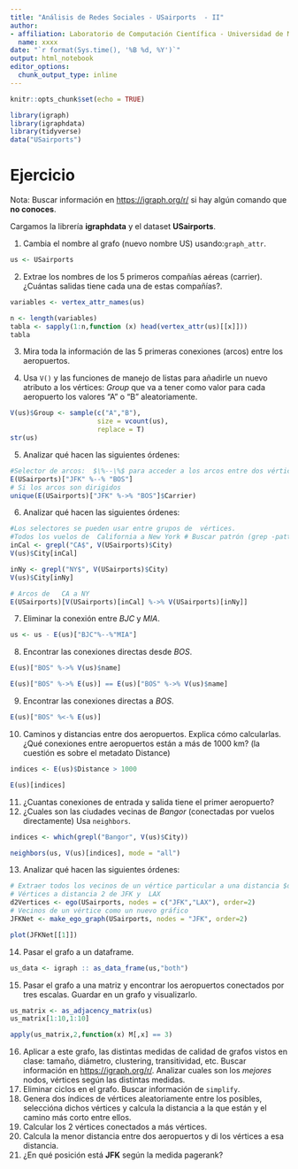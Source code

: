 ```yaml
---
title: "Análisis de Redes Sociales - USairports  - II"
author:
- affiliation: Laboratorio de Computación Científica - Universidad de Málaga 
  name: xxxx
date: "`r format(Sys.time(), '%B %d, %Y')`"
output: html_notebook
editor_options: 
  chunk_output_type: inline
---
```



```r
knitr::opts_chunk$set(echo = TRUE)
```


<!-- para colocar una imagen -->
<!-- ![](redes.png) -->

```r
library(igraph)
library(igraphdata)
library(tidyverse)
data("USairports")
```

 
# Ejercicio

 
Nota: Buscar información en   [https://igraph.org/r/](https://igraph.org/r/)  si hay algún comando que **no conoces**.

Cargamos la librería **igraphdata** y el dataset  **USairports**. 



1. Cambia el nombre al grafo (nuevo nombre US) usando:``graph_attr``.  

```r
us <- USairports
```

2. Extrae los nombres de los 5 primeros compañías aéreas (carrier).   ¿Cuántas salidas tiene cada una de estas compañías?.

```r
variables <- vertex_attr_names(us)

n <- length(variables)
tabla <- sapply(1:n,function (x) head(vertex_attr(us)[[x]]))
tabla
```

3. Mira toda la información de las 5 primeras conexiones  (arcos) entre los   aeropuertos.

4. Usa ``V()`` y las funciones de manejo de listas para añadirle un nuevo atributo a los vértices: *Group* que va a tener como valor para cada aeropuerto los valores "A" o "B" aleatoriamente. 

```r
V(us)$Group <- sample(c("A","B"),
                      size = vcount(us),
                      replace = T)
str(us)
```

5. Analizar qué hacen las siguientes órdenes:
```r
#Selector de arcos:  $\%--\%$ para acceder a los arcos entre dos vértices. 
E(USairports)["JFK" %--% "BOS"] 
# Si los arcos son dirigidos
unique(E(USairports)["JFK" %->% "BOS"]$Carrier) 
```
6. Analizar qué hacen las siguientes órdenes:
```r
#Los selectores se pueden usar entre grupos de  vértices. 
#Todos los vuelos de  California a New York # Buscar patrón (grep -pattern matching), el código de estado de el código de la ciudad 
inCal <- grepl("CA$", V(USairports)$City)
V(us)$City[inCal]

inNy <- grepl("NY$", V(USairports)$City)
V(us)$City[inNy]

# Arcos de   CA a NY
E(USairports)[V(USairports)[inCal] %->% V(USairports)[inNy]]

```

7. Eliminar la conexión entre *BJC* y *MIA*.
```r
us <- us - E(us)["BJC"%--%"MIA"]
```

8. Encontrar las conexiones directas desde *BOS*.
```r
E(us)["BOS" %->% V(us)$name]

E(us)["BOS" %->% E(us)] == E(us)["BOS" %->% V(us)$name]

```

9. Encontrar las conexiones directas a *BOS*.
```r
E(us)["BOS" %<-% E(us)]
```

10. Caminos y distancias entre dos aeropuertos. Explica cómo calcularlas. ¿Qué conexiones entre aeropuertos están a más de 1000 km? (la cuestión es sobre el metadato Distance)
```r
indices <- E(us)$Distance > 1000

E(us)[indices]
```

11. ¿Cuantas conexiones de entrada y salida tiene el primer aeropuerto?
12. ¿Cuales son las ciudades vecinas de *Bangor* (conectadas por vuelos directamente) Usa ``neighbors``.
```r
indices <- which(grepl("Bangor", V(us)$City))

neighbors(us, V(us)[indices], mode = "all")
```

13. Analizar qué hacen las siguientes órdenes:
```r
# Extraer todos los vecinos de un vértice particular a una distancia $d$:
# Vértices a distancia 2 de JFK y  LAX
d2Vertices <- ego(USairports, nodes = c("JFK","LAX"), order=2)
# Vecinos de un vértice como un nuevo gráfico 
JFKNet <- make_ego_graph(USairports, nodes = "JFK", order=2) 

plot(JFKNet[[1]])
```

14. Pasar el grafo a un dataframe. 

```r
us_data <- igraph :: as_data_frame(us,"both")


```

15. Pasar el grafo a una matriz  y encontrar los aeropuertos conectados por tres escalas. Guardar en un grafo y visualizarlo.
```r
us_matrix <- as_adjacency_matrix(us)
us_matrix[1:10,1:10]

apply(us_matrix,2,function(x) M[,x] == 3)
```

16. Aplicar a este grafo, las distintas medidas de calidad de grafos vistos en clase: tamaño, diámetro, clustering, transitividad, etc.  Buscar información en   [https://igraph.org/r/](https://igraph.org/r/). Analizar cuales son los *mejores* nodos, vértices según las distintas medidas.  
17. Eliminar ciclos en el grafo. Buscar información de ``simplify``.
18. Genera dos índices de vértices aleatoriamente entre los posibles, seleccióna dichos vértices y calcula la distancia a la que están y el camino más corto entre ellos.
19. Calcular los 2 vértices conectados a más vértices.
20. Calcula la menor distancia entre dos aeropuertos y di los vértices a esa distancia.
21.  ¿En qué posición está **JFK** según la medida pagerank?
